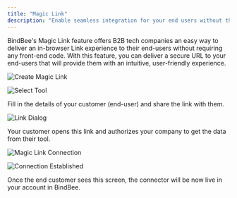 ```yaml
---
title: "Magic Link"
description: "Enable seamless integration for your end users without the need for any code."
---
```


BindBee's Magic Link feature offers B2B tech companies an easy way to deliver an in-browser Link experience to their end-users without requiring any front-end code. With this feature, you can deliver a secure URL to your end-users that will provide them with an intuitive, user-friendly experience.

<img
  src="https://images.unifyx.dev/documentation_images/magic_link_creation_1.png"
  alt="Create Magic Link"
  className="block"
/>

<img
  src="https://images.unifyx.dev/documentation_images/magic_link_creation_2.png"
  alt="Select Tool"
  className="block"
/>

Fill in the details of your customer (end-user) and share the link with them.

<img
  src="https://images.unifyx.dev/documentation_images/magic_link_creation_3.png"
  alt="Link Dialog"
  className="block"
/>

Your customer opens this link and authorizes your company to get the data from their tool.

<img
  src="https://images.unifyx.dev/documentation_images/connection_1.png"
  alt="Magic Link Connection"
  className="block"
/>

<img
  src="https://images.unifyx.dev/documentation_images/connection_2.png"
  alt="Connection Established"
  className="block"
/>

Once the end customer sees this screen, the connector will be now live in your account in BindBee.
